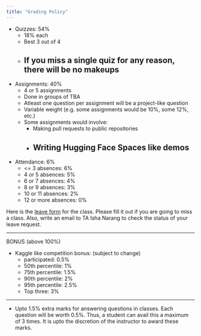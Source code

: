 ```yaml
---
title: "Grading Policy"
---
```



- Quizzes: 54%
    - 18% each
    - Best 3 out of 4
    - If you miss a single quiz for any reason, there will be no makeups
---

- Assignments: 40%
    - 4 or 5 assignments
    - Done in groups of TBA
    - Atleast one question per assignment will be a project-like question
    - Variable weight (e.g. some assignments would be 10%, some 12%, etc.)
    - Some assignments would involve:
        - Making pull requests to public repositories
        - Writing Hugging Face Spaces like demos
---

- Attendance: 6%
    - <= 3 absences: 6%
    - 4 or 5 absences: 5%
    - 6 or 7 absences: 4%
    - 8 or 9 absences: 3%
    - 10 or 11 absences: 2%
    - 12 or more absences: 0%

Here is the [leave form](https://docs.google.com/forms/d/1efg5pt10GssAmyxIF83reFc5rQslRH4mI-yng7XXZ78/edit) for the class. Please fill it out if you are going to miss a class. Also, write an email to TA Isha Narang to check the status of your leave request.

---

BONUS (above 100%)

- Kaggle like competition bonus: (subject to change)
    - participated: 0.5%
    - 50th percentile: 1%
    - 75th percentile: 1.5%
    - 90th percentile: 2%
    - 95th percentile: 2.5%
    - Top three: 3%

---

- Upto 1.5% extra marks for answering questions in classes. Each question will be worth 0.5%. Thus, a student can avail this a maximum of 3 times. It is upto the discretion of the instructor to award these marks.








